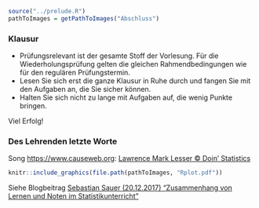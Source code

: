 ```r
source("../prelude.R")
pathToImages = getPathToImages("Abschluss")

```

### Klausur

- Prüfungsrelevant ist der gesamte Stoff der Vorlesung. Für die Wiederholungsprüfung gelten die gleichen Rahmendbedingungen wie für den regulären Prüfungstermin.
- Lesen Sie sich erst die ganze Klausur in Ruhe durch und fangen Sie mit den Aufgaben an, die Sie sicher können.
- Halten Sie sich nicht zu lange mit Aufgaben auf, die wenig Punkte bringen.

::: {.center .Large}
Viel Erfolg!
:::

### Des Lehrenden letzte Worte

Song [https://www.causeweb.org](https://www.causeweb.org): [Lawrence Mark Lesser &copy; Doin' Statistics](https://www.causeweb.org/cause/resources/fun/songs/doin-statistics)


```r
knitr::include_graphics(file.path(pathToImages, "Rplot.pdf"))
```

Siehe Blogbeitrag [Sebastian Sauer (20.12.2017) "Zusammenhang von Lernen und Noten im Statistikunterricht"](https://data-se.netlify.com/2017/12/20/zusammenhang-von-lernen-und-noten-im-statistikunterricht/)
